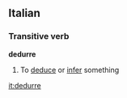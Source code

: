 ==Italian==
===Transitive verb===
'''dedurre'''
#To [[deduce]] or [[infer]] something
{{it-conj-urre|ded|avere}}

[[it:dedurre]]